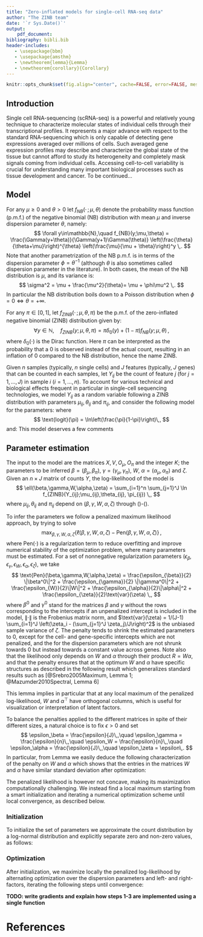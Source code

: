 ```yaml
---
title: "Zero-inflated models for single-cell RNA-seq data"
author: "The ZINB team"
date: '`r Sys.Date()`'
output: 
    pdf_document:
bibliography: bibli.bib
header-includes:
   - \usepackage{bbm}
   - \usepackage{amsthm}
   - \newtheorem{lemma}{Lemma}
   - \newtheorem{corollary}{Corollary}
---
```


```r
knitr::opts_chunk$set(fig.align="center", cache=FALSE, error=FALSE, message=FALSE, echo=TRUE, warning=FALSE, results="markup")
```

## Introduction

Single cell RNA-sequencing (scRNA-seq) is a powerful and relatively young technique to characterize molecular states of individual cells through their transcriptional profiles. It represents a major advance with respect to the standard RNA-sequencing which is only capable of detecting gene expressions averaged over millions of cells. Such averaged gene expression profiles may describe and characterize the global state of the tissue but cannot afford to study its heterogeneity and completely mask signals coming from individual cells. Accessing cell-to-cell variability is crucial for understanding many important biological processes such as tissue development and cancer. To be continued...

## Model

For any $\mu\geq 0$ and $\theta>0$ let $f_{NB}( \cdot \,;\mu,\theta)$ denote the probability mass function (p.m.f.) of the negative binomial (NB) distribution with mean $\mu$ and inverse dispersion parameter $\theta$, namely:
$$
\forall y\in\mathbb{N},\quad f_{NB}(y;\mu,\theta) = \frac{\Gamma(y+\theta)}{\Gamma(y+1)\Gamma(\theta)} \left(\frac{\theta}{\theta+\mu}\right)^{\theta} \left(\frac{\mu}{\mu + \theta}\right)^y \,.
$$
Note that another parametrization of the NB p.m.f. is in terms of the dispersion parameter $\phi=\theta^{-1}$ (although $\theta$ is also sometimes called dispersion parameter in the literature). In both cases, the mean of the NB distribution is $\mu$, and its variance is:
$$
\sigma^2 = \mu + \frac{\mu^2}{\theta}= \mu + \phi\mu^2 \,.
$$
In particular the NB distribution boils down to a Poisson distribution when $\phi=0 \Leftrightarrow \theta = +\infty$.

For any $\pi\in[0,1]$, let $f_{ZINB}( \cdot \,;\mu,\theta, \pi)$ be the p.m.f. of the zero-inflated negative binomial (ZINB) distribution given by:
$$
\forall y\in\mathbb{N},\quad f_{ZINB}(y;\mu,\theta, \pi) = \pi \delta_0(y) + (1-\pi) f_{NB}(y;\mu,\theta) \,,
$$
where $\delta_0(\cdot)$ is the Dirac function. Here $\pi$ can be interpreted as the probability that a $0$ is observed instead of the actual count, resulting in an inflation of $0$ compared to the NB distribution, hence the name ZINB.

Given $n$ samples (typically, $n$ single cells) and $J$ features (typically, $J$ genes) that can be counted in each samples, let $Y_{ij}$ be the count of feature $j$ (for $j=1,\ldots,J$) in sample $i$ ($i=1,\ldots,n$). To account for various technical and biological effects frequent in particular in single-cell sequencing technologies, we model $Y_{ij}$ as a random variable following a ZINB distribution with parameters $\mu_{ij}, \theta_{ij}$ and $\pi_{ij}$, and consider the following model for the parameters:
\begin{align}
\label{eq:model1}
\ln(\mu_{ij}) &= \left( X\beta_\mu + (V\gamma_\mu)^\top + W\alpha_\mu + O_\mu\right)_{ij}\,,\\
\label{eq:model2}
\text{logit}(\pi_{ij}) &= \left(X\beta_\pi + (V\gamma_\pi)^\top + W\alpha_\pi + O_\pi\right)_{ij} \,,\\
\label{eq:model3}
\ln(\theta_{ij}) &= \zeta_j \,,
\end{align}
where
$$
\text{logit}(\pi) = \ln\left(\frac{\pi}{1-\pi}\right)\,,
$$
and:
\begin{itemize}
\item $X$ is a known $n\times M$ design matrix corresponding to $M$ covariates for each cell, and ${\bf \beta}=(\beta_\mu,\beta_\pi)$ its associated M × J matrices of parameters. $X$ can typically include covariates that induce a variation of interest, such as cell types, or covariates that induce unwanted variations, such as batch or QC measures. It can also include a constant column ${\bf 1}_n$ to account for gene-specific intercepts.
\item $V$ is a known $J \times L$ matrix corresponding to known gene-level covariates, such as gene length or GC-content, and ${\bf \gamma} = (\gamma_\mu , \gamma_\pi)$ its associated $L\times n$ matrices of parameters. It can also include a constant column ${\bf 1}_J$ to account for cell-specific intercepts, such as size factors representing differences in library sizes.
\item $W$ is an unobserved $n \times K$ matrix corresponding to unknown cell covariates, which could be of “unwanted variation” as in RUV or of interest (such as biological variations), and ${\bf \alpha} = (\alpha_\mu,\alpha_{\pi})$ its associated $K \times J$ matrices of parameters.
\item $O_\mu$ and $O_\pi$ are known $n\times J$ matrices of offsets.
\item $\zeta\in\mathbb{R}^J$ is a vector of gene-specific dispersion parameters in log scale.
\end{itemize}

This model deserves a few comments
\begin{itemize}
\item The model extends the RUV framework to ZINB variables. It differs in interpretation from RUV in the $W\alpha$ factor, which we do not consider as necessarily unwanted; it generally corresponds to an unknown low-dimensional variations in the data, that could be due to unwanted factors such as technical artifacts (as in RUV), or to biological variations which could be of interest such as cell cycle or cell differentiation, as typically assumed in other factor models such as PCA or ICA.
\item By default $X$ and $V$ contain a constant column, to account for cell-specific  (e.g., size factors) and gene-specific (e.g., mean expression level) variations. In that case, $X$ and $V$ are of the form $X=[{\bf 1}_n , X^0]$ and $V = [{\bf 1}_J , V^0]$, and we can similarly decompose the corresponding parameters as $\beta = [\beta^1 ; \beta^0]$ and $\gamma = [\gamma^1 ; \gamma^0]$, where $\beta^1 \in \mathbb{R}^{1\times J}$ is the vector of gene-specific intercepts, and $\gamma^1 \in \mathbb{R}^{1\times n}$ is the vector of cell-specific intercepts. The representation ${\bf 1}_n \beta^1 + ({\bf 1}_J \gamma^1)^\top$ is then not unique, but we could make it unique by adding a constant and constraining $\beta^1$ and $\gamma^1$ to have zero mean.
\item The $X$ and $V$ matrices could differ in the modelling of $\mu$ and $\pi$ if we assume that some known factors do not affect both $\mu$ and $\pi$; to keep notations simple and consistent we use the same matrices, but will implicitly assume that some parameters may be constrained to be $0$ if needed.
\item When $X={\bf 1}_n$ and $V={\bf 1}_J$, then the model if a factor model akin to PCA where $W$ is a factor matrix and $(\alpha_\mu, \alpha_\pi)$ are loading matrices.
\item By allowing the parameters to differ between the models of $\mu$ and $\pi$, we can model and test for differences in NB mean or in ZI probability.
\item We limit ourselves to a gene-dependent dispersion parameter. More complicated models for $\theta_{ij}$ could be investigated, such as a model similar to $\mu_{ij}$, or a functional of the form $\theta_{ij} = f(\mu_{ij})$, but we restrict ourselves to a simpler model that has been shown to be largely sufficient in bulk RNA-seq models.
\end{itemize}

## Parameter estimation
The input to the model are the matrices $X, V, O_\mu, O_\pi$ and the integer $K$; the parameters to be inferred $\beta=(\beta_\mu,\beta_\pi)$, $\gamma=(\gamma_\mu,\gamma_\pi)$, $W$, $\alpha=(\alpha_\mu,\alpha_\pi)$ and $\zeta$. Given an $n\times J$ matrix of counts $Y$, the log-likelihood of the model is
$$
\ell(\beta,\gamma,W,\alpha,\zeta) = \sum_{i=1}^n \sum_{j=1}^J \ln f_{ZINB}(Y_{ij};\mu_{ij},\theta_{ij}, \pi_{ij}) \,,
$$
where $\mu_{ij}, \theta_{ij}$ and $\pi_{ij}$ depend on $(\beta,\gamma,W,\alpha,\zeta)$ through (\ref{eq:model1})-(\ref{eq:model3}).

To infer the parameters we follow a penalized maximum likelihood approach, by trying to solve
$$
\max_{\beta,\gamma,W,\alpha,\zeta} \left\{\ell(\beta,\gamma,W,\alpha,\zeta) - \text{Pen}(\beta,\gamma,W,\alpha,\zeta) \right\}\,,
$$
where $\text{Pen}(\cdot)$ is a regularization term to reduce overfitting and improve numerical stability of the optimization problem, where many parameters must be estimated. For a set of nonnegative regularization parameters $\left( \epsilon_\beta , \epsilon_\gamma, \epsilon_W, \epsilon_\alpha, \epsilon_\zeta \right)$, we take
$$
\text{Pen}(\beta,\gamma,W,\alpha,\zeta) = \frac{\epsilon_{\beta}}{2} \|\beta^0\|^2 + \frac{\epsilon_{\gamma}}{2} \|\gamma^0\|^2 + \frac{\epsilon_{W}}{2}\|W\|^2 + \frac{\epsilon_{\alpha}}{2}\|\alpha\|^2 + \frac{\epsilon_{\zeta}}{2}\text{var}(\zeta) \,,
$$
where $\beta^0$ and $\gamma^0$ stand for the matrices $\beta$ and $\gamma$ without the rows corresponding to the intercepts if an unpenalized intercept is included in the model, $\|\cdot\|$ is the Frobenius matrix norm, and $\text{var}(\zeta) = 1/(J-1) \sum_{i=1}^J \left(\zeta_i - (\sum_{j=1}^J \zeta_j)/J\right)^2$ is the unbiased sample variance of $\zeta$. The penalty tends to shrink the estimated parameters to $0$, except for the cell- and gene-specific intercepts which are not penalized, and the for the dispersion parameters which are not shrunk towards $0$ but instead towards a constant value across genes. Note also that the likelihood only depends on $W$ and $\alpha$ through their product $R=W\alpha$, and that the penalty ensures that at the optimum $W$ and $\alpha$ have specific structures as described in the following result which generalizes standard results such as [@Srebro2005Maximum, Lemma 1; @Mazumder2010Spectral, Lemma 6]
\begin{lemma}\label{lem:tracenorm}
For any matrix $R$ and positive scalars $s$ and $t$, the following holds:
$$
\min_{S,T\,:\,R=ST} \frac{1}{2} \left( s\|S\|^2 + t\|T\|^2\right) = \sqrt{st} \|R\|_* \,,
$$
and if $R=R_L R_\Sigma R_R$ is a SVD decomposition of $R$ then a solution to this optimization problem is:
$$
S = \left(\frac{t}{s}\right)^{\frac{1}{4}} R_L R_\Sigma^{\frac{1}{2}} \,,\quad T = \left(\frac{s}{t}\right)^{\frac{1}{4}} R_\Sigma^{\frac{1}{2}} R_R \,.
$$
\end{lemma}
\begin{proof}
Let $\tilde{S} = \sqrt{s}S$, $\tilde{T} = \sqrt{t}T$ and $\tilde{R} = \sqrt{st}R$. Then $\|\tilde{S}\|^2 = s\|S\|^2$, $\|\tilde{T}\|^2 = t\|T\|^2$ and $\tilde{S}\tilde{T} = \sqrt{st}ST$ so the optimization problem is equivalent to:
$$
\min_{\tilde{S}, \tilde{T} \,:\,\tilde{S}\tilde{T}=\tilde{R}} \frac{1}{2} \left( \|\tilde{S}\|^2 + \|\tilde{T}\|^2\right) \,,
$$
which by [@Mazumder2010Spectral, Lemma 6] has optimum value $\|\tilde{R}\|_* = \sqrt{st}\|R\|_*$ reached at $\tilde{S} = \tilde{R}_L \tilde{R}_\Sigma^{\frac{1}{2}}$ and $\tilde{T} =  \tilde{R}_\Sigma^{\frac{1}{2}} \tilde{R_R}$, where $\tilde{R}_R \tilde{R}_\Sigma \tilde{R}_R$ is a SVD decomposition of $\tilde{R}$. Observing that $\tilde{R}_L=R_L$,  $\tilde{R}_R=R_R$ and $\tilde{R}_\Sigma=\sqrt{st}\tilde{R}_\Sigma$ gives that a solution of the optimization problem is $S=s^{-1/2} \tilde{S} = s^{-1/2} R_L (st)^{1/4} R_\Sigma^{1/2} = (t/s)^{1/4} R_L R_\Sigma^{1/2}$, and a similar computation for $T$ concludes the proof.
\end{proof}
This lemma implies in particular that at any local maximum of the penalized log-likelihood, $W$ and $\alpha^\top$ have orthogonal columns, which is useful for visualization or interpretation of latent factors.

To balance the penalties applied to the different matrices in spite of their different sizes, a natural choice is to fix $\epsilon>0$ and set
$$
\epsilon_\beta = \frac{\epsilon}{J}\,,\quad
\epsilon_\gamma = \frac{\epsilon}{n}\,,\quad
\epsilon_W = \frac{\epsilon}{n}\,,\quad
\epsilon_\alpha = \frac{\epsilon}{J}\,,\quad
\epsilon_\zeta = \epsilon\,.
$$
In particular, from Lemma \ref{lem:tracenorm} we easily deduce the following characterization of the penalty on $W$ and $\alpha$ which shows that the entries in the matrices $W$ and $\alpha$ have similar standard deviation after optimization:
\begin{corollary}\label{coro:tracenorm}
For any $n\times J$ matrix $R$ and positive scalars $\epsilon$, the following holds:
$$
\min_{W,\alpha\,:\,R=W\alpha} \frac{\epsilon}{2} \left( \frac{1}{n}\|W\|^2 + \frac{1}{J}\|\alpha\|^2\right) = \frac{\epsilon}{\sqrt{nJ}} \|R\|_* \,,
$$
and if $R=R_L R_\Sigma R_R$ is a SVD decomposition of $R$ then a solution to this optimization problem is:
$$
W = \left(\frac{n}{J}\right)^{\frac{1}{4}} R_L R_\Sigma^{\frac{1}{2}} \,,\quad T = \left(\frac{J}{n}\right)^{\frac{1}{4}} R_\Sigma^{\frac{1}{2}} R_R \,.
$$
In particular, for any $i=1,\ldots,\min(n,J)$,
$$
\frac{1}{n} \sum_{j=1}^n S_{j,i}^2 = \frac{1}{J} \sum_{j=1}^J T_{i,j}^2 = \frac{[R_\Sigma]_{i,i}}{\sqrt{nJ}}
$$
\end{corollary}


The penalized likelihood is however not concave, making its maximization computationally challenging. We instead find a local maximum starting from a smart initialization and iterating a numerical optimization scheme until local convergence, as described below.

### Initialization
To initialize the set of parameters we approximate the count distribution by a log-normal distribution and explicitly separate zero and non-zero values, as follows:
\begin{enumerate}
\item Set $\mathcal{P} = \left\{(i,j)\,:\,Y_{ij}>0\right\}$
\item Set $L_{ij} = \ln(Y_{ij}) - (O_\mu)_{ij}$ for all $(i,j)\in\mathcal{P}$. 
\item Set $\hat{Z}_{ij} = 1$ if $(i,j)\in\mathcal{P}$, $\hat{Z}_{ij} =0$ otherwise.
\item Estimate $\hat{\gamma}_\mu$ and $\hat{\beta}_\mu$ by solving the convex ridge regression problem:
$$
\min_{\beta_\mu, \gamma\mu} \sum_{(i,j)\in\mathcal{P}} \left(L_{ij} - (X\beta_{\mu})_{ij} -  (V\gamma_\mu)_{ji} \right)^2 +  \frac{\epsilon_\beta}{2} \|\beta_\mu^0\|^2 + \frac{\epsilon_\gamma}{2} \|\gamma_\mu^0\|^2 \,.
$$
This is just a ridge regression problem, but with potentially huge design matrix with up to $nJ$ rows and $MJ+nL$ columns. To solve it efficiently, we alternate the estimation of $\hat{\beta}_\mu$ and $\hat{\gamma}_\mu$ by initializing:
$$
\hat{\beta}_\mu \leftarrow 0 \,,\quad\hat{\gamma}_\mu \leftarrow 0\,,
$$
and repeating a few times (or until convergence):
\begin{enumerate}
\item Optimization in $\gamma_\mu$, which can be performed independently an in parallel for each cells:
$$
\hat{\gamma}_\mu \in \arg\min_{\gamma\mu} \sum_{(i,j)\in\mathcal{P}} \left(L_{ij} - (X\hat{\beta}_{\mu})_{ij} - (V\gamma_\mu)_{ji} \right)^2 + \frac{\epsilon_\gamma}{2} \|\gamma_\mu^0\|^2\,.
$$
\item Optimization in $\beta_\mu$, which can be performed independently an in parallel for each gene:
$$
\hat{\beta}_\mu \in \arg\min_{\beta\mu} \sum_{(i,j)\in\mathcal{P}} \left(L_{ij} - (V\hat{\gamma}_\mu)_{ji} - (X\beta_{\mu})_{ij} \right)^2 + \frac{\epsilon_\beta}{2} \|\beta_\mu^0\|^2\,.
$$
\end{enumerate}
\item Estimate $\hat{W}$ and $\hat{\alpha}$ solving
$$
\left(\hat{W},\hat{\alpha}_\mu\right) \in \arg\min_{W,\alpha_\mu} \sum_{(i,j)\in\mathcal{P}} \left(L_{ij} - (V\hat{\gamma}_\mu)_{ji} - (X\hat{\beta}_{\mu})_{ij} - (W\alpha_\mu)_{ij} \right)^2 + \frac{\epsilon_W}{2} \|W\|^2 + \frac{\epsilon_\alpha}{2} \|\alpha_\mu\|^2\,.
$$
Denoting by $D=L-X\hat{\beta}-(V\hat{\gamma})^\top$, this problem can be rewritten:
$$
\min_{W,\alpha} \|D-W\alpha\|^2_{\mathcal{P}} + \frac{1}{2} \left(\epsilon_W \|W\|^2 + \epsilon_\alpha\|\alpha\|^2\right)\,,
$$
where $\|A\|^2_\mathcal{P} = \sum_{(i,j)\in\mathcal{P}}A_{ij}^2$. By Lemma~\ref{lem:tracenorm}, if $K$ is large enough, this can be solved by first solving the convex optimization problem:
\begin{equation}\label{eq:softimpute}
\hat{R} \in \arg\min_{R\,:\,\text{rank}(R)\leq K} \|D - R\|^2_{\mathcal{P}} + \sqrt{\epsilon_W \epsilon_\alpha} \|R\|_*\,,
\end{equation}
and setting 
$$
W = \left(\frac{\epsilon_\alpha}{\epsilon_W}\right)^{\frac{1}{4}} R_L R_\Sigma^{\frac{1}{2}} \,,\quad \alpha = \left(\frac{\epsilon_W}{\epsilon_\alpha}\right)^{\frac{1}{4}} R_\Sigma^{\frac{1}{2}} R_R \,.
$$
where $\hat{R} = R_L R_\Sigma R_R$ is the SVD of $\hat{R}$. This solution is exact when $K$ is at least equal to the rank of the solution of the unconstrained problem (\ref{eq:softimpute}), which we solve  with the \texttt{softImpute::softImpute()} function
[@Mazumder2010Spectral]. If $K$ is smaller, then (\ref{eq:softimpute}) becomes a non-convex optimization problem whose global optimum may be challenging to find. In that case we also use the rank-constrainted version of \texttt{softImpute::softImpute()} to obtain a good local optimum.
\item Estimate $\hat{\beta}_\pi$, $\hat{\gamma}_\pi$ and $\hat{\alpha}_\pi$ by solving the regularized logistic regression problem:
\begin{multline}
\min_{\left(\beta_\pi,\alpha_\pi, \gamma_\pi\right)} \sum_{(i,j)}
\Big[-\hat{Z}_{ij} (X\beta_\pi + (V\gamma_\pi)^\top + \hat{W}\alpha_\pi)_{ij} \\
+ \ln\left( 1 + e^{(X\beta_\pi + (V\gamma_\pi)^\top + \hat{W}\alpha_\pi)_{ij}}\right)  \Big] + \frac{\epsilon_\beta}{2}\|\beta_\pi\|^2 + \frac{\epsilon_\gamma}{2}\|\gamma_\pi\|^2 + \frac{\epsilon_\alpha}{2}\|\alpha_\pi\|^2 \,.
\end{multline}
This is just a ridge logistic regression problem, but with potentially huge design matrix with up to $nJ$ rows and $MJ+nL$ columns. To solve it efficiently, we alternate the estimation of $\hat{\beta}_\pi$, $\hat{\alpha}_\pi$ and $\hat{\gamma}_\pi$ by initializing:
$$
\hat{\beta}_\pi \leftarrow 0 \,,\quad\hat{\gamma}_\pi \leftarrow 0\,,\quad\hat{\alpha}_\pi\leftarrow 0\,,
$$
and repeating a few times (or until convergence):
\begin{enumerate}
\item Optimization in $\gamma_\pi$:
\begin{multline}
\hat{\gamma}_\pi \in \arg\min_{\gamma_\pi} \sum_{(i,j)}
\Big[-\hat{Z}_{ij} (X\hat{\beta}_\pi + (V\gamma_\pi)^\top + \hat{W}\hat{\alpha}_\pi)_{ij} \\
+ \ln\left( 1 + e^{(X\hat{\beta}_\pi + (V\gamma_\pi)^\top + \hat{W}\hat{\alpha}_\pi)_{ij}}\right)  \Big] + \frac{\epsilon_\gamma}{2}\|\gamma_\pi\|^2 \,.
\end{multline}
Note that this problem can be solved for each cell ($i$) independently and in parallel. When there is no gene covariate besides the constant intercept, the problem is easily solved by setting $(\hat{\gamma}_\pi)_i$ to the logit of the proportion of zeros in each cell.
\item $\hat{\beta}_\pi$ and $\hat{\alpha}_\pi$:
\begin{multline}
\left(\hat{\beta}_\pi, \hat{\alpha}_\pi\right) \in \arg\min_{\left(\beta_\pi,\alpha_\pi\right)} \sum_{(i,j)}
\Big[-\hat{Z}_{ij} (X\beta_\pi + (V\hat{\gamma}_\pi)^\top + \hat{W}\alpha_\pi)_{ij} \\
+ \ln\left( 1 + e^{(X\beta_\pi + (V\hat{\gamma}_\pi)^\top + \hat{W}\alpha_\pi)_{ij}}\right)  \Big] + \frac{\epsilon_\beta}{2}\|\beta_\pi\|^2 + \frac{\epsilon_\alpha}{2}\|\alpha_\pi\|^2 \,.
\end{multline}
\end{enumerate}
\item Initialize $\hat{\zeta}=0$.
\end{enumerate}

### Optimization
After initialization, we maximize locally the penalized log-likelihood by alternating optimization over the dispersion parameters and left- and right-factors, iterating the following steps until convergence:
\begin{enumerate}
\item Dispersion optimization:
$$
\hat{\zeta} \leftarrow \arg\max_{\zeta} \left\{\ell(\hat{\beta}, \hat{\gamma}, \hat{W}, \hat{\alpha}, \zeta) - \frac{\epsilon_\zeta}{2} \text{var}(\zeta) \right\} \,.
$$
To solve this problem, we start by estimating a common dispersion value for all genes by maximizing the objective function under the constraint that $\text{var}(\zeta)=0$; in practice we use a derivative-free one-dimensional optimization vector over the range $[-50,50]$. We then optimize the objective function by a quasi-Newton optimization scheme starting from the constant solution found by the first step. To derive the gradient of the objective function used by the optimization procedure, note that for a given $(y,\mu,\theta)$ the derivative of the NB log-density is:
$$
\frac{\partial}{\partial \theta} \ln f_{NB}(y;\mu,\theta) = \Psi(y+\theta) - \Psi(\theta) + \ln\theta + 1 - \ln(\mu+\theta) - \frac{y+\theta}{\mu + \theta} \,,
$$
where $\Psi(z) = \Gamma'(z)/\Gamma(z)$ is the digamma function. We therefore get the derivative of the ZINB density as follows, for any $\pi\in[0,1]$:
\begin{itemize}
\item If $y>0$, $f_{ZINB}(y;\mu,\theta,\pi) = (1-\pi)f_{NB}(y;\mu,\theta)$ therefore
$$
\frac{\partial}{\partial \theta} \ln f_{ZINB}(y;\mu,\theta) = \Psi(y+\theta) - \Psi(\theta) + \ln\theta + 1 - \ln(\mu+\theta) - \frac{y+\theta}{\mu + \theta} \,,
$$
\item For $y=0$, $\frac{\partial}{\partial \theta} \ln f_{NB}(0;\mu,\theta) = \ln\theta + 1 - \ln(\mu+\theta) - \frac{\theta}{\mu + \theta}$, therefore
$$
\frac{\partial}{\partial \theta} \ln f_{ZINB}(y;\mu,\theta) =
\frac{\ln\theta + 1 - \ln(\mu+\theta) - \frac{\theta}{\mu + \theta}}{1 + \frac{\pi(\mu + \theta)^\theta}{(1-\pi) \theta^\theta}}
$$\end{itemize}
The derivative of the objective function w.r.t. $\zeta_j$, for $j=1,\ldots,J$, is then easily obtained by
$$
\sum_{i=1}^n \theta_j \frac{\partial}{\partial \theta} \ln f_{ZINB}(y_{i,j};\mu_{ij},\theta_j) - \frac{\epsilon_\zeta}{J-1}\left(\zeta_j - \frac{1}{J}\sum_{k=1}^J \zeta_k\right)\,.
$$
(Note the $J-1$ term at the denominator, due to the fact that we used the unbiased estimate of the variance with a $J-1$ at the denominator.)
\item Left-factor (cell-specific) optimization:
\begin{equation}\label{eq:leftoptim}
\left(\hat{\gamma}, \hat{W} \right) \leftarrow \arg\max_{\left(\gamma, W\right)} \left\{\ell(\hat{\beta}, \gamma, W, \hat{\alpha}, \hat{\zeta}) - \frac{\epsilon_\gamma}{2} \|\gamma^0\|^2 - \frac{\epsilon_W}{2} \|W\|^2 \right\}\,.
\end{equation}
Note that this optimization can be performed independently and in parallel for each cell $i=1,\ldots,n$. For that purpose we consider a subroutine \texttt{solveZinbRegression}$(y, A_\mu, B_\mu, C_\mu, A_\pi, B_\pi, C_\pi, C_\theta)$ to find a set of vectors $(a_\mu, a_\pi, b)$ that locally maximize the log-likelihood of a ZINB model for a vector of counts $y$ parametrized as follows:
\begin{align*}
\ln(\mu) &= A_\mu a_\mu + B_\mu b + C_\mu\,,\\
\text{logit}(\pi) &= A_\pi a_\pi + B_\pi b + C_\pi \,,\\
\ln(\theta) &= C_\theta \,.
\end{align*}
To solve (\ref{eq:leftoptim}) for cell $i$ we call \texttt{solveZinbRegression} with the following parameters:
$$
\begin{cases}
a_\mu &= \gamma_\mu[.,i]\\
a_\pi &= \gamma_\pi[.,i] \\
b &= W[i,.]^\top \\
y & = Y[i,]^\top \\
A_\mu &= V_\mu \\
B_\mu &= \alpha_\mu^\top \\
C_\mu &= (X_\mu[i,.] \beta_\mu + O_\mu[i,.])^\top\\
A_\pi &= V_\pi \\
B_\pi &= \alpha_\pi^\top \\
C_\pi &= (X_\pi[i,.] \beta_\pi + O_\pi[i,.])^\top\\
C_\theta &= \zeta
\end{cases}
$$
\item Right-factor (gene-specific) optimization:
$$
\left(\hat{\beta}, \hat{\alpha} \right) \leftarrow \arg\max_{\left(\beta, \alpha \right)} \left\{\ell(\beta, \hat{\gamma},\hat{W}, \alpha, \hat{\zeta}) - \frac{\epsilon_\beta}{2} \|\beta^0\|^2 - \frac{\epsilon_\alpha}{2} \|\alpha\|^2\right\}\,,
$$
Note that this optimization can be performed independently and in parallel for each gene $j=1,\ldots,J$ by calling \texttt{solveZinbRegression} with the following paramters:
$$
\begin{cases}
a_\mu &= (\beta_\mu[.,j] ; \alpha_\mu[.,j]) \\
a_\pi &= (\beta_\pi[.,j] ; \alpha_\pi[.,j]) \\
b &= \emptyset \\
y & = Y[.,j] \\
A_\mu &= [X_\mu , W] \\
B_\mu &= \emptyset \\
C_\mu &= (V_\mu[j,.] \gamma_\mu)^\top + O_\mu[.,j]\\
A_\pi &= [X_\pi , W] \\
B_\pi &= \emptyset \\
C_\pi &= (V_\pi[j,.] \gamma_\pi)^\top + O_\pi[.,j]\\
C_\theta &= \zeta_j {\bf 1}_n
\end{cases}
$$
\item Orthogonalization: 
$$
\left(\hat{W}, \hat{\alpha} \right) \leftarrow \arg\min_{(W,\alpha)\,:\,W\alpha = \hat{W}\hat{\alpha}} \frac{1}{2} \left( \epsilon_W \|W\|^2 + \epsilon_\alpha \|\alpha\|^2 \right)\,.
$$
This is obtained by applying Lemma~\ref{lem:tracenorm}, starting from a SVD decomposition of the current $\hat{W}\hat{\alpha}$. Note that this step not only allows to maximize locally the penalized log-likelihood, but also ensures that the columns of $W$ stay orthogonal to each other during optimization.
\end{enumerate}

**TODO: write gradients and explain how steps 1-3 are implemented using a single function**

# References

